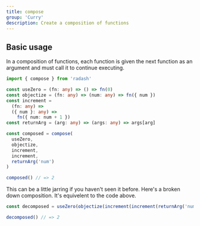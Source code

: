 ```yaml
---
title: compose
group: 'Curry'
description: Create a composition of functions
---
```


## Basic usage

In a composition of functions, each function is given the next function as an argument and must call it to continue executing.

```ts
import { compose } from 'radash'

const useZero = (fn: any) => () => fn(0)
const objectize = (fn: any) => (num: any) => fn({ num })
const increment =
  (fn: any) =>
  ({ num }: any) =>
    fn({ num: num + 1 })
const returnArg = (arg: any) => (args: any) => args[arg]

const composed = compose(
  useZero,
  objectize,
  increment,
  increment,
  returnArg('num')
)

composed() // => 2
```

This can be a little jarring if you haven't seen it before. Here's a broken down composition. It's equivelent to the code above.

```ts
const decomposed = useZero(objectize(increment(increment(returnArg('num')))))

decomposed() // => 2
```
